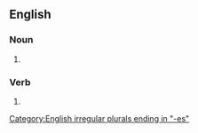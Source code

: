 ==English==

===Noun===
{{head|en|noun form}}

# {{plural of|misdiagnosis|lang=en}}

===Verb===
{{head|en|verb form}}

# {{en-third-person singular of|misdiagnose}}

[[Category:English irregular plurals ending in "-es"]]